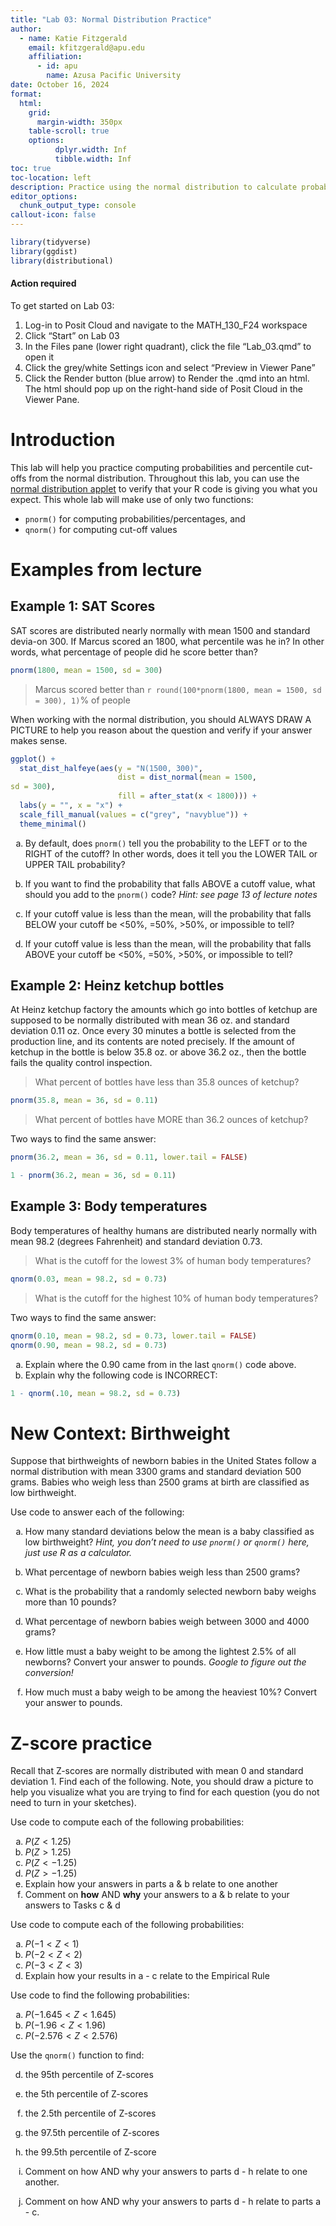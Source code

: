 ```yaml
---
title: "Lab 03: Normal Distribution Practice"
author:
  - name: Katie Fitzgerald
    email: kfitzgerald@apu.edu
    affiliation:
      - id: apu
        name: Azusa Pacific University
date: October 16, 2024
format:
  html:
    grid:
      margin-width: 350px
    table-scroll: true
    options: 
          dplyr.width: Inf
          tibble.width: Inf
toc: true
toc-location: left
description: Practice using the normal distribution to calculate probabilities and cutoff values.
editor_options:
  chunk_output_type: console
callout-icon: false
---
```


```r
library(tidyverse)
library(ggdist)
library(distributional)
```


::: callout-important
#### Action required

To get started on Lab 03:

1.  Log-in to Posit Cloud and navigate to the MATH_130_F24 workspace
2.  Click "Start" on Lab 03
3.  In the Files pane (lower right quadrant), click the file "Lab_03.qmd" to open it
4.  Click the grey/white Settings icon and select "Preview in Viewer Pane"
5.  Click the Render button (blue arrow) to Render the .qmd into an html. The html should pop up on the right-hand side of Posit Cloud in the Viewer Pane.
:::

# Introduction

This lab will help you practice computing probabilities and percentile cut-offs from the normal distribution. Throughout this lab, you can use the [normal distribution applet](https://homepage.divms.uiowa.edu/~mbognar/applets/normal.html) to verify that your R code is giving you what you expect. This whole lab will make use of only two functions:

+ `pnorm()` for computing probabilities/percentages, and
+ `qnorm()` for computing cut-off values


# Examples from lecture

## Example 1: SAT Scores

::: {.callout-caution title="Research question"}
SAT scores are distributed nearly normally with mean 1500 and standard devia-on 300. If Marcus scored an 1800, what percentile was he in? In other words, what percentage of people did he score better than?

```r
pnorm(1800, mean = 1500, sd = 300)
```

> Marcus scored better than `r round(100*pnorm(1800, mean = 1500, sd = 300), 1)`% of people

:::

::: {.callout-important}
When working with the normal distribution, you should ALWAYS DRAW A PICTURE to help you reason about the question and verify if your answer makes sense.
:::

```r
ggplot() +
  stat_dist_halfeye(aes(y = "N(1500, 300)", 
                        dist = dist_normal(mean = 1500, 
sd = 300),
                        fill = after_stat(x < 1800))) +
  labs(y = "", x = "x") +
  scale_fill_manual(values = c("grey", "navyblue")) +
  theme_minimal()
```


::: {.callout-note title="Exercise 1"}
a.  By default, does `pnorm()` tell you the probability to the LEFT or to the RIGHT of the cutoff? In other words, does it tell you the LOWER TAIL or UPPER TAIL probability? 

b.  If you want to find the probability that falls ABOVE a cutoff value, what should you add to the `pnorm()` code? *Hint: see page 13 of lecture notes*

c. If your cutoff value is less than the mean, will the probability that falls BELOW your cutoff be <50%, =50%, >50%, or impossible to tell?

d. If your cutoff value is less than the mean, will the probability that falls ABOVE your cutoff be <50%, =50%, >50%, or impossible to tell?

:::

## Example 2: Heinz ketchup bottles

::: {.callout-caution title="Research question"}

At Heinz ketchup factory the amounts which go into bottles of ketchup are supposed to be normally distributed with mean 36 oz. and standard deviation 0.11 oz. Once every 30 minutes a bottle is selected from the production line, and its contents are noted precisely. If the amount of ketchup in the bottle is below 35.8 oz. or above 36.2 oz., then the bottle fails the quality control inspection.

> What percent of bottles have less than 35.8 ounces of ketchup?

```r
pnorm(35.8, mean = 36, sd = 0.11)
```

> What percent of bottles have MORE than 36.2 ounces of ketchup?

Two ways to find the same answer:

```r
pnorm(36.2, mean = 36, sd = 0.11, lower.tail = FALSE)

1 - pnorm(36.2, mean = 36, sd = 0.11)
```

:::

## Example 3: Body temperatures

::: {.callout-caution title="Research question"}

Body temperatures of healthy humans are distributed nearly normally with mean 98.2 (degrees Fahrenheit) and standard
deviation 0.73.

> What is the cutoff for the lowest 3% of human body temperatures?

```r
qnorm(0.03, mean = 98.2, sd = 0.73)
```

> What is the cutoff for the highest 10% of human body temperatures?

Two ways to find the same answer:

```r
qnorm(0.10, mean = 98.2, sd = 0.73, lower.tail = FALSE)
qnorm(0.90, mean = 98.2, sd = 0.73)
```

:::

::: {.callout-note title="Exercise 2"}

a. Explain where the 0.90 came from in the last `qnorm()` code above.
b. Explain why the following code is INCORRECT:

```r
1 - qnorm(.10, mean = 98.2, sd = 0.73)
```

:::

# New Context: Birthweight

::: {.callout-note title="Exercise 3"}

Suppose that birthweights of newborn babies in the United States follow a normal distribution with mean 3300 grams and standard deviation 500 grams. Babies who weigh less than 2500 grams at birth are classified as low birthweight. 

Use code to answer each of the following:

a. How many standard deviations below the mean is a baby classified as low birthweight? *Hint, you don't need to use `pnorm()` or `qnorm()` here, just use R as a calculator.*

b. What percentage of newborn babies weigh less than 2500 grams?

c. What is the probability that a randomly selected newborn baby weighs more than 10 pounds?

d. What percentage of newborn babies weigh between 3000 and 4000 grams?

e. How little must a baby weight to be among the lightest 2.5% of all newborns? Convert your answer to pounds. *Google to figure out the conversion!*

f. How much must a baby weigh to be among the heaviest 10%? Convert your answer to pounds.

:::

# Z-score practice

Recall that Z-scores are normally distributed with mean 0 and standard deviation 1. Find each of the following. Note, you should draw a picture to help you visualize what you are trying to find for each question (you do not need to turn in your sketches).

::: {.callout-note title="Exercise 4"}

Use code to compute each of the following probabilities:

a. $P(Z < 1.25)$
b. $P(Z > 1.25)$
c. $P(Z < -1.25)$
d. $P(Z > -1.25)$
e. Explain how your answers in parts a & b relate to one another 
f. Comment on **how** AND **why** your answers to a & b relate to your answers to Tasks c & d

:::

::: {.callout-note title="Exercise 5"}

Use code to compute each of the following probabilities:

a. $P(-1 < Z < 1)$
b. $P(-2 < Z < 2)$
c. $P(-3 < Z < 3)$
d. Explain how your results in a - c relate to the Empirical Rule

:::

::: {.callout-note title="Exercise 6"}

Use code to find the following probabilities:

a. $P(-1.645 < Z < 1.645)$
b. $P(-1.96 < Z < 1.96)$
c. $P(-2.576 < Z < 2.576)$

Use the `qnorm()` function to find:

d. the 95th percentile of Z-scores
e. the 5th percentile of Z-scores
f. the 2.5th percentile of Z-scores
g. the 97.5th percentile of Z-scores
h. the 99.5th percentile of Z-score

i. Comment on how AND why your answers to parts d - h relate to one another.
j. Comment on how AND why your answers to parts d - h relate to parts a - c. 

:::
